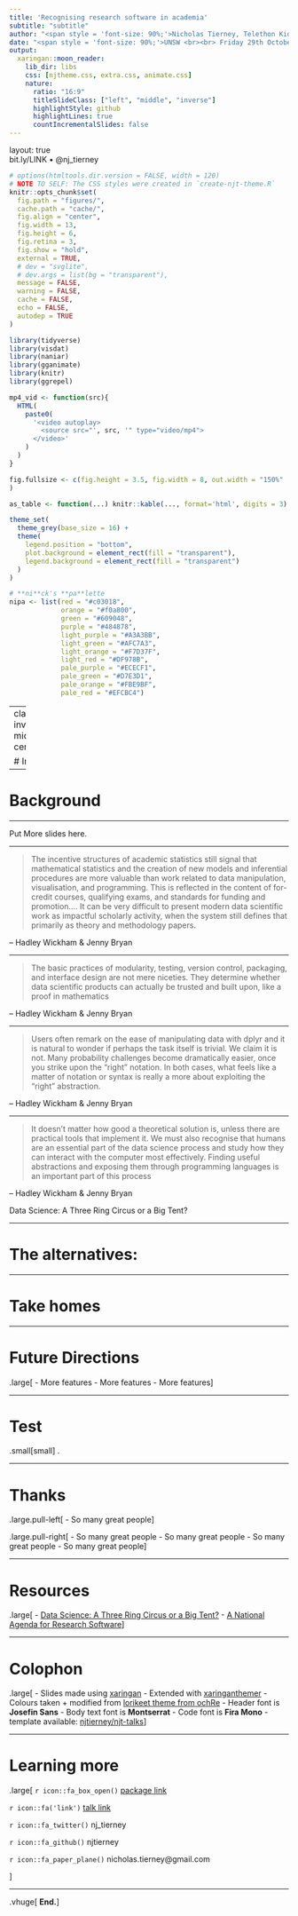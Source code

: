 ```yaml
---
title: 'Recognising research software in academia'
subtitle: "subtitle"  
author: "<span style = 'font-size: 90%;'>Nicholas Tierney, Telethon Kids Institute</span>"
date: "<span style = 'font-size: 90%;'>UNSW <br><br> Friday 29th October, 2021 </span> <br><br> `r #icon::fa('link')` [LINK]() <br><br>`r #icon::fa('twitter')` [nj_tierney](https://twitter.com/nj_tierney)"
output:
  xaringan::moon_reader:
    lib_dir: libs
    css: [njtheme.css, extra.css, animate.css]
    nature:
      ratio: "16:9"
      titleSlideClass: ["left", "middle", "inverse"]
      highlightStyle: github
      highlightLines: true
      countIncrementalSlides: false
---
```


layout: true
<div class="my-footer"><span>bit.ly/LINK • @nj_tierney</span></div> 

```r
# options(htmltools.dir.version = FALSE, width = 120)
# NOTE TO SELF: The CSS styles were created in `create-njt-theme.R`
knitr::opts_chunk$set(
  fig.path = "figures/",
  cache.path = "cache/",
  fig.align = "center",
  fig.width = 13,
  fig.height = 6,
  fig.retina = 3,
  fig.show = "hold",
  external = TRUE,
  # dev = "svglite",
  # dev.args = list(bg = "transparent"),
  message = FALSE,
  warning = FALSE,
  cache = FALSE,
  echo = FALSE,
  autodep = TRUE
)
```

```r
library(tidyverse)
library(visdat)
library(naniar)
library(gganimate)
library(knitr)
library(ggrepel)
```



```r
mp4_vid <- function(src){
  HTML(
    paste0(
      '<video autoplay>
        <source src="', src, '" type="video/mp4">
      </video>'
    )
  )
}

fig.fullsize <- c(fig.height = 3.5, fig.width = 8, out.width = "150%"
)

as_table <- function(...) knitr::kable(..., format='html', digits = 3)

theme_set(
  theme_grey(base_size = 16) +
  theme(
    legend.position = "bottom",
    plot.background = element_rect(fill = "transparent"),
    legend.background = element_rect(fill = "transparent")
  )
)

# **ni**ck's **pa**lette
nipa <- list(red = "#c03018",
             orange = "#f0a800",
             green = "#609048",
             purple = "#484878",
             light_purple = "#A3A3BB",
             light_green = "#AFC7A3",
             light_orange = "#F7D37F",
             light_red = "#DF978B",
             pale_purple = "#ECECF1",
             pale_green = "#D7E3D1",
             pale_orange = "#FBE9BF",
             pale_red = "#EFCBC4")

```

---
class: inverse, middle, center

# Intro

---

# Background

---

Put More slides here.

---



> The incentive structures of academic statistics still signal that mathematical statistics and the creation of new models and inferential procedures are more valuable than work related to data manipulation, visualisation, and programming. This is reflected in the content of for-credit courses, qualifying exams, and standards for funding and promotion.... It can be very difficult to  present modern data scientific work as impactful scholarly activity, when the system still  defines that primarily as theory and methodology papers.

-- Hadley Wickham & Jenny Bryan

---

> The basic practices of modularity, testing, version control, packaging, 
and interface design are not mere niceties. They determine whether data scientific 
products can actually be trusted and built upon, like a proof in mathematics

-- Hadley Wickham & Jenny Bryan

---

>  Users often remark on the ease of  manipulating data with dplyr and it is natural to wonder if perhaps the task itself is trivial.  We claim it is not. Many probability challenges become dramatically easier, once you strike  upon the “right” notation. In both cases, what feels like a matter of notation or syntax is  really a more about exploiting the “right” abstraction.

-- Hadley Wickham & Jenny Bryan

---

>  It doesn’t matter how good a theoretical solution is, unless there are 
practical tools that implement it. We must also recognise that humans are an essential part 
of the data science process and study how they can interact with the computer most 
effectively. Finding useful abstractions and exposing them through programming languages 
is an important part of this process

-- Hadley Wickham & Jenny Bryan

Data  Science:  A  Three  Ring  Circus  or  a  Big  Tent?

---

# The alternatives:

---

# Take homes

---

# Future Directions

.large[
- More features
- More features
- More features
]

---

# Test

.small[small]
.

---

# Thanks

.large.pull-left[
- So many great people
]

.large.pull-right[
- So many great people
- So many great people
- So many great people
- So many great people
]

---

# Resources

.large[
- [Data  Science:  A  Three  Ring  Circus  or  a  Big  Tent?](https://arxiv.org/pdf/1712.07349.pdf)
- [A National Agenda for Research Software](https://zenodo.org/record/4940274)
]

---

# Colophon

.large[
- Slides made using [xaringan](https://github.com/yihui/xaringan)
- Extended with [xaringanthemer](https://github.com/gadenbuie/xaringanthemer)
- Colours taken + modified from [lorikeet theme from ochRe](https://github.com/ropenscilabs/ochRe)
- Header font is **Josefin Sans**
- Body text font is **Montserrat**
- Code font is **Fira Mono**
- template available: [njtierney/njt-talks](github.com/njtierney/njt-talks)
]

---

# Learning more

.large[
`r icon::fa_box_open() ` [package link]()

`r icon::fa('link')` [talk link]()

`r icon::fa_twitter()` nj_tierney

`r icon::fa_github()` njtierney

`r icon::fa_paper_plane()` nicholas.tierney@gmail.com

]


---

.vhuge[
**End.**
]
